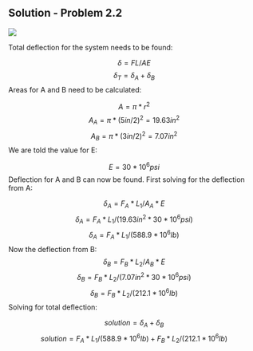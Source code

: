 ## Solution - Problem 2.2

![](images/139.png)

Total deflection for the system needs to be found:

$$\delta = FL/AE$$ $$\delta_T = \delta_A+\delta_B$$ Areas for A and B need to be calculated:

$$A = \pi*r^2$$ $$A_A = \pi*(5in/2)^2 = 19.63 in^2$$ $$A_B = \pi*(3in/2)^2 = 7.07 in^2$$ We are told the value for E:

$$E = 30*10^6 psi$$ Deflection for A and B can now be found. First solving for the deflection from A:

$$\delta_A = F_A*L_1/A_A*E$$ $$\delta_A = F_A*L_1/(19.63in^2*30*10^6psi)$$ $$\delta_A = F_A*L_1/(588.9*10^6 lb)$$
Now the deflection from B:
$$\delta_B = F_B*L_2/A_B*E$$ $$\delta_B = F_B*L_2/(7.07in^2*30*10^6psi)$$ $$\delta_B = F_B*L_2/(212.1*10^6 lb)$$ Solving for total deflection:

$$solution = \delta_A+\delta_B$$ $$solution = F_A*L_1/(588.9*10^6 lb)+F_B*L_2/(212.1*10^6 lb)$$
